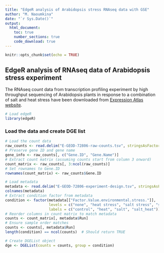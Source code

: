 ```yaml
---
title: "EdgeR analysis of Arabidopsis stress RNAseq data with GSE"
author: "M. Naoumkina"
date: "`r Sys.Date()`"
output: 
  html_document: 
    toc: true
    number_sections: true
    code_download: true
---
```


```r
knitr::opts_chunk$set(echo = TRUE)
```

## EdgeR analysis of RNAseq data of Arabidopsis stress experiment

The RNAseq count data from transcription profiling experiment by high throughput sequencing of Arabidopsis plants in response to a combination of salt and heat stress have been downloaded from [Expression Atlas website](https://www.ebi.ac.uk/gxa/experiments/E-GEOD-72806/Downloads).

```r
# Load edgeR
library(edgeR)
```

### Load the data and create DGE list

```r
# Load the count data
raw_counts <- read.delim("E-GEOD-72806-raw-counts.tsv", stringsAsFactors = FALSE)
# Preserve gene ID and gene name
gene_info <- raw_counts[, c("Gene.ID", "Gene.Name")]
# Extract count matrix (assuming counts start from column 3 onward)
count_matrix <- raw_counts[, 3:ncol(raw_counts)]
# Set rownames to Gene.ID
rownames(count_matrix) <- raw_counts$Gene.ID
```

```r
# Load metadata
metadata <- read.delim("E-GEOD-72806-experiment-design.tsv", stringsAsFactors = FALSE)
colnames(metadata)
# Extract condition factor from metadata
condition <- factor(metadata[["Factor.Value.environmental.stress."]],
                    levels = c("none", "heat stress", "salt stress", "salt and heat stress"),
                    labels = c("control", "heat", "salt", "salt_heat"))
# Reorder columns in count matrix to match metadata
counts <- count_matrix[, metadata$Run]
# Ensure sample order matches
counts <- counts[, metadata$Run]
length(condition) == ncol(counts)  # Should return TRUE
```
```r
# Create DGEList object
dge <- DGEList(counts = counts, group = condition)
```

